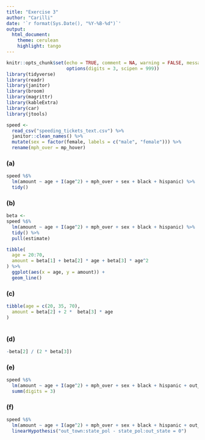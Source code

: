 ```yaml
---
title: "Exercise 3"
author: "Carilli"
date: '`r format(Sys.Date(), "%Y-%B-%d")`'
output: 
  html_document:
    theme: cerulean
    highlight: tango
---
```


```r
knitr::opts_chunk$set(echo = TRUE, comment = NA, warning = FALSE, message = FALSE,
                      options(digits = 3, scipen = 999))
library(tidyverse)
library(readr)
library(janitor)
library(broom)
library(magrittr)
library(kableExtra)
library(car)
library(jtools)
```

```r
speed <- 
  read_csv("speeding_tickets_text.csv") %>% 
  janitor::clean_names() %>% 
  mutate(sex = factor(female, labels = c("male", "female"))) %>% 
  rename(mph_over = mp_hover) 
```

### (a)

```r
speed %$% 
  lm(amount ~ age + I(age^2) + mph_over + sex + black + hispanic) %>% 
  tidy()
```

### (b)

```r
beta <- 
speed %$% 
  lm(amount ~ age + I(age^2) + mph_over + sex + black + hispanic) %>%
  tidy() %>% 
  pull(estimate)

tibble(
  age = 20:70,
  amount = beta[1] + beta[2] * age + beta[3] * age^2
) %>% 
  ggplot(aes(x = age, y = amount)) + 
  geom_line()
```


### (c)

```r
tibble(age = c(20, 35, 70),
  amount = beta[2] + 2 *  beta[3] * age
) 
  
```

### (d)

```r
-beta[2] / (2 * beta[3])
```

### (e)

```r
speed %$% 
  lm(amount ~ age + I(age^2) + mph_over + sex + black + hispanic + out_town * state_pol + out_state * state_pol) %>% 
  summ(digits = 3)
```

### (f)

```r
speed %$% 
  lm(amount ~ age + I(age^2) + mph_over + sex + black + hispanic + out_town * state_pol + out_state * state_pol) %>% 
  linearHypothesis("out_town:state_pol - state_pol:out_state = 0")
```

